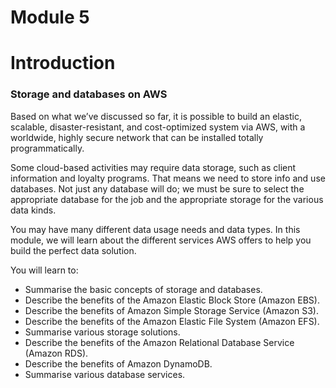 # Module 5

# Introduction

### Storage and databases on AWS

Based on what we've discussed so far, it is possible to build an elastic, scalable, disaster-resistant, and cost-optimized system via AWS, with a worldwide, highly secure network that can be installed totally programmatically.

Some cloud-based activities may require data storage, such as client information and loyalty programs. That means we need to store info and use databases. Not just any database will do; we must be sure to select the appropriate database for the job and the appropriate storage for the various data kinds.

You may have many different data usage needs and data types. In this module, we will learn about the different services AWS offers to help you build the perfect data solution.

You will learn to:

- Summarise the basic concepts of storage and databases.
- Describe the benefits of the Amazon Elastic Block Store (Amazon EBS).
- Describe the benefits of Amazon Simple Storage Service (Amazon S3).
- Describe the benefits of the Amazon Elastic File System (Amazon EFS).
- Summarise various storage solutions.
- Describe the benefits of the Amazon Relational Database Service (Amazon RDS).
- Describe the benefits of Amazon DynamoDB.
- Summarise various database services.